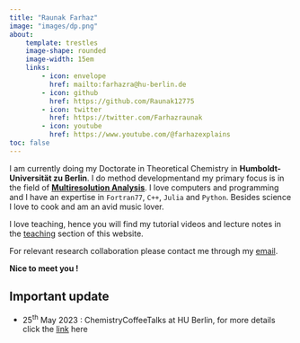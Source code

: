 ```yaml
---
title: "Raunak Farhaz"
image: "images/dp.png"
about:
    template: trestles 
    image-shape: rounded
    image-width: 15em 
    links:
        - icon: envelope
          href: mailto:farhazra@hu-berlin.de
        - icon: github
          href: https://github.com/Raunak12775
        - icon: twitter
          href: https://twitter.com/Farhazraunak
        - icon: youtube
          href: https://www.youtube.com/@farhazexplains
toc: false
---
```

I am currently doing my Doctorate in Theoretical Chemistry in **Humboldt-Universität zu Berlin**. 
I do method developmentand my primary focus is in the field of [**Multiresolution Analysis**]().
 I love computers and programming and I have an expertise in `Fortran77`, `C++`, `Julia` and `Python`. 
 Besides science I love to cook and am an avid music lover. 

I love teaching, hence you will find my tutorial videos and lecture notes in the [teaching](teaching/teach.qmd) section of this website.

For relevant research collaboration please contact me through my [email](mailto:farhazra@hu-berlin.de).

**Nice to meet you !**


:::{.callout-note icon=true}
## Important update

- 25^th^ May 2023 : ChemistryCoffeeTalks at HU Berlin, for more details click the [link](https://twitter.com/hu_cct) here
:::
